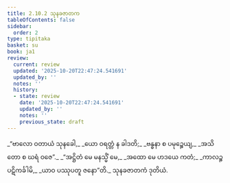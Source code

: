 ```yaml
---
title: 2.10.2 သုနခဇာတက
tableOfContents: false
sidebar:
  order: 2
type: tipitaka
basket: su
book: ja1
review:
  current: review
  updated: '2025-10-20T22:47:24.541691'
  updated_by: ''
  notes: ''
  history:
  - state: review
    date: '2025-10-20T22:47:24.541691'
    updated_by: ''
    notes: ''
    previous_state: draft
---
```



<DynamicBreadcrumb />


<ReviewStatus review={frontmatter.review} showDetails={true} />

<HypothesisAnnotation frontmatter={frontmatter} />

<Division number="184" book="ja1" e="ch" v="22" p="67">

<Paragraph number="638" type="verses" book="ja1">
_“ဗာလော ဝတာယံ သုနခေါ,_  
_ယော ဝရတ္တံ န ခါဒတိ;_  
_ဗန္ဓနာ စ ပမုဉ္စေယျ,_  
_အသိတော စ ဃရံ ဝဇေ”._  

</Paragraph>

</Division>
<Division number="185" book="ja1" e="ch" v="22" p="68">

<Paragraph number="639" type="verses" book="ja1">
_“အဋ္ဌိတံ မေ မနသ္မိံ မေ,_  
_အထော မေ ဟဒယေ ကတံ;_  
_ကာလဉ္စ ပဋိကင်္ခါမိ,_  
_ယာဝ ပဿုပတူ ဇနော”တိ._  


</Paragraph>
</Division>

<Paragraph number="640" type="center" book="ja1">
သုနခဇာတကံ ဒုတိယံ.
</Paragraph>